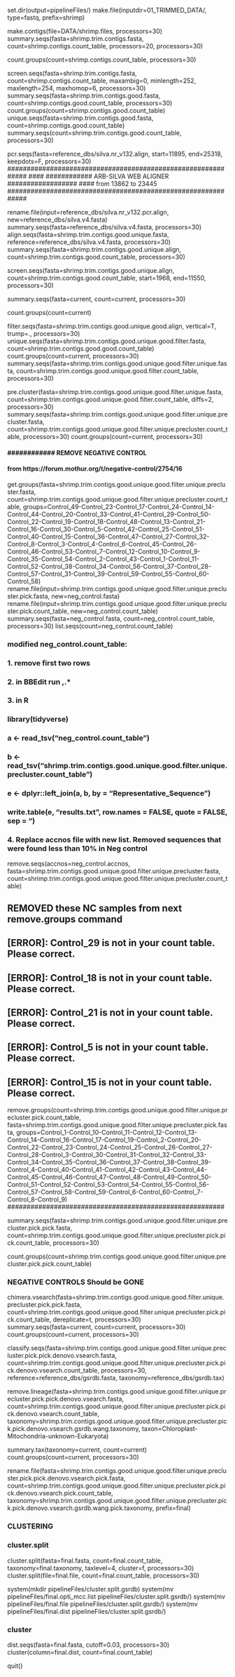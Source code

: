 set.dir(output=pipelineFiles/)
make.file(inputdir=01_TRIMMED_DATA/, type=fastq, prefix=shrimp)

make.contigs(file=DATA/shrimp.files, processors=30)
summary.seqs(fasta=shrimp.trim.contigs.fasta, count=shrimp.contigs.count_table, processors=20, processors=30)

count.groups(count=shrimp.contigs.count_table, processors=30)

screen.seqs(fasta=shrimp.trim.contigs.fasta, count=shrimp.contigs.count_table, maxambig=0, minlength=252, maxlength=254, maxhomop=6, processors=30)
summary.seqs(fasta=shrimp.trim.contigs.good.fasta, count=shrimp.contigs.good.count_table, processors=30)
count.groups(count=shrimp.contigs.good.count_table)
unique.seqs(fasta=shrimp.trim.contigs.good.fasta, count=shrimp.contigs.good.count_table)
summary.seqs(count=shrimp.trim.contigs.good.count_table, processors=30)

pcr.seqs(fasta=reference_dbs/silva.nr_v132.align, start=11895, end=25318, keepdots=F, processors=30)
#############################################################
#### ############  ARB-SILVA WEB ALIGNER   ##################
#### from 13862 to 23445
#############################################################

rename.file(input=reference_dbs/silva.nr_v132.pcr.align, new=reference_dbs/silva.v4.fasta)
summary.seqs(fasta=reference_dbs/silva.v4.fasta, processors=30)
align.seqs(fasta=shrimp.trim.contigs.good.unique.fasta, reference=reference_dbs/silva.v4.fasta, processors=30)
summary.seqs(fasta=shrimp.trim.contigs.good.unique.align, count=shrimp.trim.contigs.good.count_table, processors=30)

screen.seqs(fasta=shrimp.trim.contigs.good.unique.align, count=shrimp.trim.contigs.good.count_table, start=1968, end=11550, processors=30)

summary.seqs(fasta=current, count=current, processors=30)

count.groups(count=current)

filter.seqs(fasta=shrimp.trim.contigs.good.unique.good.align, vertical=T, trump=., processors=30)
unique.seqs(fasta=shrimp.trim.contigs.good.unique.good.filter.fasta, count=shrimp.trim.contigs.good.good.count_table)
count.groups(count=current, processors=30)
summary.seqs(fasta=shrimp.trim.contigs.good.unique.good.filter.unique.fasta, count=shrimp.trim.contigs.good.unique.good.filter.count_table, processors=30)

pre.cluster(fasta=shrimp.trim.contigs.good.unique.good.filter.unique.fasta, count=shrimp.trim.contigs.good.unique.good.filter.count_table, diffs=2, processors=30)
summary.seqs(fasta=shrimp.trim.contigs.good.unique.good.filter.unique.precluster.fasta, count=shrimp.trim.contigs.good.unique.good.filter.unique.precluster.count_table, processors=30)
count.groups(count=current, processors=30)

#############################################################
#### ############  REMOVE NEGATIVE CONTROL ##################
#### from https://forum.mothur.org/t/negative-control/2754/16
#############################################################

get.groups(fasta=shrimp.trim.contigs.good.unique.good.filter.unique.precluster.fasta, count=shrimp.trim.contigs.good.unique.good.filter.unique.precluster.count_table, groups=Control_49-Control_23-Control_17-Control_24-Control_14-Control_44-Control_20-Control_33-Control_41-Control_29-Control_50-Control_22-Control_19-Control_18-Control_48-Control_13-Control_21-Control_16-Control_30-Control_5-Control_42-Control_25-Control_51-Control_40-Control_15-Control_36-Control_47-Control_27-Control_32-Control_8-Control_3-Control_4-Control_6-Control_45-Control_26-Control_46-Control_53-Control_7-Control_12-Control_10-Control_9-Control_35-Control_54-Control_2-Control_43-Control_1-Control_11-Control_52-Control_38-Control_34-Control_56-Control_37-Control_28-Control_57-Control_31-Control_39-Control_59-Control_55-Control_60-Control_58)
rename.file(input=shrimp.trim.contigs.good.unique.good.filter.unique.precluster.pick.fasta, new=neg_control.fasta)
rename.file(input=shrimp.trim.contigs.good.unique.good.filter.unique.precluster.pick.count_table, new=neg_control.count_table)
summary.seqs(fasta=neg_control.fasta, count=neg_control.count_table, processors=30)
list.seqs(count=neg_control.count_table)

########################################################################################################
### modified neg_control.count_table: 
### 1. remove first two rows
### 2. in BBEdit run \t\d+,.*
### 3. in R
###     library(tidyverse)   
###     a <- read_tsv("neg_control.count_table")
###     b <- read_tsv("shrimp.trim.contigs.good.unique.good.filter.unique.precluster.count_table")
###     e <- dplyr::left_join(a, b, by = "Representative_Sequence")
###     write.table(e, "results.txt", row.names = FALSE, quote = FALSE, sep = "\t")
### 4. Replace accnos file with new list. Removed sequences that were found less than 10% in Neg control
########################################################################################################
    
remove.seqs(accnos=neg_control.accnos, fasta=shrimp.trim.contigs.good.unique.good.filter.unique.precluster.fasta, count=shrimp.trim.contigs.good.unique.good.filter.unique.precluster.count_table)

########################################################
## REMOVED these NC samples from next remove.groups command
## [ERROR]: Control_29 is not in your count table. Please correct.
## [ERROR]: Control_18 is not in your count table. Please correct.
## [ERROR]: Control_21 is not in your count table. Please correct.
## [ERROR]: Control_5 is not in your count table. Please correct.
## [ERROR]: Control_15 is not in your count table. Please correct.

remove.groups(count=shrimp.trim.contigs.good.unique.good.filter.unique.precluster.pick.count_table, fasta=shrimp.trim.contigs.good.unique.good.filter.unique.precluster.pick.fasta, groups=Control_1-Control_10-Control_11-Control_12-Control_13-Control_14-Control_16-Control_17-Control_19-Control_2-Control_20-Control_22-Control_23-Control_24-Control_25-Control_26-Control_27-Control_28-Control_3-Control_30-Control_31-Control_32-Control_33-Control_34-Control_35-Control_36-Control_37-Control_38-Control_39-Control_4-Control_40-Control_41-Control_42-Control_43-Control_44-Control_45-Control_46-Control_47-Control_48-Control_49-Control_50-Control_51-Control_52-Control_53-Control_54-Control_55-Control_56-Control_57-Control_58-Control_59-Control_6-Control_60-Control_7-Control_8-Control_9)
########################################################

summary.seqs(fasta=shrimp.trim.contigs.good.unique.good.filter.unique.precluster.pick.pick.fasta, count=shrimp.trim.contigs.good.unique.good.filter.unique.precluster.pick.pick.count_table, processors=30)

count.groups(count=shrimp.trim.contigs.good.unique.good.filter.unique.precluster.pick.pick.count_table)

########################################
### NEGATIVE CONTROLS Should be GONE ###
########################################

chimera.vsearch(fasta=shrimp.trim.contigs.good.unique.good.filter.unique.precluster.pick.pick.fasta, count=shrimp.trim.contigs.good.unique.good.filter.unique.precluster.pick.pick.count_table, dereplicate=t, processors=30)
summary.seqs(fasta=current, count=current, processors=30)
count.groups(count=current, processors=30)

classify.seqs(fasta=shrimp.trim.contigs.good.unique.good.filter.unique.precluster.pick.pick.denovo.vsearch.fasta, count=shrimp.trim.contigs.good.unique.good.filter.unique.precluster.pick.pick.denovo.vsearch.count_table, processors=30, reference=reference_dbs/gsrdb.fasta, taxonomy=reference_dbs/gsrdb.tax)

remove.lineage(fasta=shrimp.trim.contigs.good.unique.good.filter.unique.precluster.pick.pick.denovo.vsearch.fasta, count=shrimp.trim.contigs.good.unique.good.filter.unique.precluster.pick.pick.denovo.vsearch.count_table, taxonomy=shrimp.trim.contigs.good.unique.good.filter.unique.precluster.pick.pick.denovo.vsearch.gsrdb.wang.taxonomy, taxon=Chloroplast-Mitochondria-unknown-Eukaryota)

summary.tax(taxonomy=current, count=current)
count.groups(count=current, processors=30)

##########################
rename.file(fasta=shrimp.trim.contigs.good.unique.good.filter.unique.precluster.pick.pick.denovo.vsearch.pick.fasta, count=shrimp.trim.contigs.good.unique.good.filter.unique.precluster.pick.pick.denovo.vsearch.pick.count_table, taxonomy=shrimp.trim.contigs.good.unique.good.filter.unique.precluster.pick.pick.denovo.vsearch.gsrdb.wang.pick.taxonomy, prefix=final)

##########################
###    CLUSTERING      ###
##########################

##########################
###    cluster.split   ###
##########################

cluster.split(fasta=final.fasta, count=final.count_table, taxonomy=final.taxonomy, taxlevel=4, cluster=f, processors=30) 
cluster.split(file=final.file, count=final.count_table, processors=30)

system(mkdir pipelineFiles/cluster.split.gsrdb)
system(mv pipelineFiles/final.opti_mcc.list pipelineFiles/cluster.split.gsrdb/)
system(mv pipelineFiles/final.file pipelineFiles/cluster.split.gsrdb/)
system(mv pipelineFiles/final.dist pipelineFiles/cluster.split.gsrdb/)

##########################
###    cluster         ###
##########################

dist.seqs(fasta=final.fasta, cutoff=0.03, processors=30)
cluster(column=final.dist, count=final.count_table)

quit()
